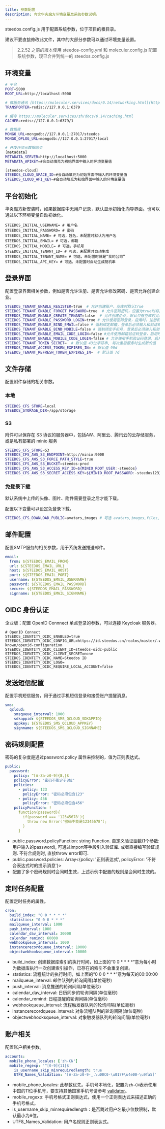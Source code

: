 ```yaml
---
title: 参数配置
description: 内含华炎魔方环境变量及系统参数说明。
---
```


steedos.config.js 用于配置系统参数，位于项目的根目录。

建议不要直接修改此文件，其中的大部分参数可以通过环境变量设置。

> 2.2.52 之前的版本使用 steedos-config.yml 和 moleculer.config.js 配置系统参数，现已合并到统一的 steedos.config.js

## 环境变量

```bash
# 平台
PORT=5000
ROOT_URL=http://localhost:5000

# 微服务通讯 [https://moleculer.services/docs/0.14/networking.html](https://moleculer.services/zh/docs/0.14/networking.html)
TRANSPORTER=redis://127.0.0.1:6379

# 缓存 https://moleculer.services/zh/docs/0.14/caching.html
CACHER=redis://127.0.0.1:6379/1

# 数据库
MONGO_URL=mongodb://127.0.0.1:27017/steedos
MONGO_OPLOG_URL=mongodb://127.0.0.1:27017/local

# 开发环境元数据同步
[metadata]
METADATA_SERVER=http://localhost:5000
METADATA_APIKEY=#会自动填充为初始界面中输入的环境变量值

[steedos-cloud]
STEEDOS_CLOUD_SPACE_ID=#会自动填充为初始界面中输入的环境变量值
STEEDOS_CLOUD_API_KEY=#会自动填充为初始界面中输入的环境变量值
```

## 平台初始化

华炎魔方新安装时，如果数据库中无用户记录，默认显示初始化向导界面。也可以通过以下环境变量自动初始化。

```
STEEDOS_INITIAL_USERNAME= # 用户名
STEEDOS_INITIAL_PASSWORD= # 密码
STEEDOS_INITIAL_NAME= # 可选，姓名，未配置时默认为用户名
STEEDOS_INITIAL_EMAIL= # 可选，邮箱
STEEDOS_INITIAL_MOBILE= # 可选，手机号
STEEDOS_INITIAL_TENANT_ID= # 可选，未配置时自动生成
STEEDOS_INITIAL_TENANT_NAME= # 可选，未配置时就是“我的公司”
STEEDOS_INITIAL_API_KEY= # 可选，未配置时自动生成随机串
```

## 登录界面

配置登录界面相关参数，例如是否允许注册、是否允许修改密码、是否允许创建企业。

```bash
STEEDOS_TENANT_ENABLE_REGISTER=true  # 允许创建账户，空库时默认true
STEEDOS_TENANT_ENABLE_FORGET_PASSWORD=true  # 允许密码密码，设置为true时将显示找回密码链接用于找回密码，默认false。
STEEDOS_TENANT_ENABLE_CREATE_TENANT=false  # 允许创建企业，默认只有空库时允许创建
STEEDOS_TENANT_ENABLE_PASSWORD_LOGIN=true # 允许使用密码登录，启用时，注册和登录都默认使用密码。默认true
STEEDOS_TENANT_ENABLE_BIND_EMAIL=false # 强制绑定邮箱，登录后必须输入和验证邮箱。默认false
STEEDOS_TENANT_ENABLE_BIND_MOBILE=false # 强制绑定手机号，登录后必须输入和验证手机号。默认false
STEEDOS_TENANT_ENABLE_EMAIL_CODE_LOGIN=false #允许使用邮箱验证码登录，启用时，注册和登录都默认使用验证码。
STEEDOS_TENANT_ENABLE_MOBILE_CODE_LOGIN=false # 允许使用手机验证码登录，启用时，注册和登录都默认使用验证码。
STEEDOS_TENANT_TOKEN_SECRET=  # 默认值 43位字符串, 每次重启服务时生成新的值
STEEDOS_TENANT_ACCESS_TOKEN_EXPIRES_IN= # 默认值 90d
STEEDOS_TENANT_REFRESH_TOKEN_EXPIRES_IN=  # 默认值 7d
```

## 文件存储

配置附件存储的相关参数。

### 本地

```bash
STEEDOS_CFS_STORE=local
STEEDOS_STORAGE_DIR=/app/storage
```

### S3

附件可以保存在 S3 协议的服务器中，包括AW、阿里云、腾讯云的云存储服务，或是私有部署的 minio 服务

```bash
STEEDOS_CFS_STORE=S3
STEEDOS_CFS_AWS_S3_ENDPOINT=http://minio:9000
STEEDOS_CFS_AWS_S3_FORCE_PATH_STYLE=true
STEEDOS_CFS_AWS_S3_BUCKET=steedos-prod
STEEDOS_CFS_AWS_S3_ACCESS_KEY_ID=${MINIO_ROOT_USER:-steedos} 
STEEDOS_CFS_AWS_S3_SECRET_ACCESS_KEY=${MINIO_ROOT_PASSWORD:-steedos123}
```
### 免登录下载

默认系统中上传的头像、图片、附件需要登录之后才能下载。

配置以下变量可以设定免登录下载。

```bash
STEEDOS_CFS_DOWNLOAD_PUBLIC=avatars,images # 可选 avatars,images,files, 默认值为avatars
```

## 邮件配置

配置SMTP服务的相关参数，用于系统发送推送邮件。

```yaml
email:
  from: ${STEEDOS_EMAIL_FROM}
  url: ${STEEDOS_EMAIL_URL}
  host: ${STEEDOS_EMAIL_HOST}
  port: ${STEEDOS_EMAIL_PORT}
  username: ${STEEDOS_EMAIL_USERNAME}
  password: ${STEEDOS_EMAIL_PASSWORD}
  secure: ${STEEDOS_EMAIL_PASSWORD}
  signname: ${STEEDOS_EMAIL_SIGNNAME}
```

## OIDC 身份认证

企业版：配置 OpenID Connnect 单点登录的参数，可以连接 Keycloak 服务器。

```
# OpenID Connect
STEEDOS_IDENTITY_OIDC_ENABLED=true
STEEDOS_IDENTITY_OIDC_CONFIG_URL=https://id.steedos.cn/realms/master/.well-known/openid-configuration
STEEDOS_IDENTITY_OIDC_CLIENT_ID=steedos-oidc-public
STEEDOS_IDENTITY_OIDC_CLIENT_SECRET=none
STEEDOS_IDENTITY_OIDC_NAME=Steedos ID
STEEDOS_IDENTITY_OIDC_LOGO=
STEEDOS_IDENTITY_OIDC_REQUIRE_LOCAL_ACCOUNT=false
```

## 发送短信配置

配置手机短信服务，用于通过手机短信登录和接受账户提醒消息。

```yaml
sms:
  qcloud:
    smsqueue_interval: 1000
    sdkappid: ${STEEDOS_SMS_QCLOUD_SDKAPPID}
    appkey: ${STEEDOS_SMS_QCLOUD_APPKEY}
    signname: ${STEEDOS_SMS_QCLOUD_SIGNNAME}
```

## 密码规则配置

密码的复杂度是通过password.policy 属性来控制的，值为正则表达式。

```yaml
public:
  password:
    policy: ^[A-Za-z0-9]{8,}$
    policyError: "密码不能少于8位"
    policies:
      - policy: 123
        policyError: "密码必须包含123"
      - policy: 456
        policyError: "密码必须包含456"
    policyFunction: !
      function(password){
        if(password === '12345678'){
          throw new Error('密码不能是12345678');
        }
      }
```

- public.password.policyFunction: string Function. 自定义验证函数(1个参数: 用户输入的password), 可通过import等手段引入验证库. 或者直接编写验证规则. 不符合规则时, 直接throw error即可.
- public.password.policies: Array<{policy: '正则表达式', policyError: '不符合表达式时的提示消息'}>
- 配置了多个密码规则时会同时生效，上述示例中配置的规则是会同时生效的。

## 定时任务配置

配置定时任务的属性。

```yaml
cron:
  build_index: "0 0 * * * *"
  statistics: "0 0 0 * * *"
  mailqueue_interval: 1000
  push_interval: 1000
  calendar_dav_interval: 30000
  calendar_remind: 60000
  webhookqueue_interval: 1000
  instancerecordqueue_interval: 10000
  objectwebhooksqueue_interval: 10000
```

* build_index: 创建数据库索引的执行时间，如上面的“0 0 * * * *”意为每小时为数据库执行一次创建索引操作，已存在的索引不会重复创建。
* statistics: 流程统计的执行时间，如上面的“0 0 0 * * *”意为每天的00:00:00
* mailqueue_interval: 邮件队列的轮询间隔(单位毫秒)
* push_interval: 消息推送的轮询间隔(单位毫秒)
* calendar_dav_interval: 日历同步的轮询间隔(单位毫秒)
* calendar_remind: 日程提醒的轮询间隔(单位毫秒)
* webhookqueue_interval: 流程触发器队列的轮询间隔(单位毫秒)
* instancerecordqueue_interval: 对象流程队列的轮询间隔(单位毫秒)
* objectwebhooksqueue_interval: 对象触发器队列的轮询间隔(单位毫秒)


## 账户相关

配置账户相关参数。

```yaml
accounts:
  mobile_phone_locales: ['zh-CN']
  mobile_regexp: '^[0-9]{11}$'
    is_username_skip_minrequiredlength: true
    UTF8_Names_Validation: '[A-Za-z0-9-_.\u00C0-\u017F\u4e00-\u9fa5]'
```

* mobile_phone_locales: 此参数优先。手机号本地化，配置为`zh-CN`表示使用中国的11位手机号，要支持其他国家手机号请参考 [validator](https://www.npmjs.com/package/validator)。
* mobile_regexp: 手机号格式正则表达式，使用一个正则表达式来描述正确的手机号格式。
* is_username_skip_minrequiredlength：是否跳过用户名最小位数限制，默认最小为6位。
* UTF8_Names_Validation: 用户名规则正则表达式。
